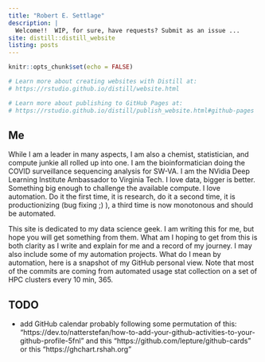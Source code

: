 ```yaml
---
title: "Robert E. Settlage"
description: |
  Welcome!!  WIP, for sure, have requests? Submit as an issue ...
site: distill::distill_website
listing: posts
---
```


```r
knitr::opts_chunk$set(echo = FALSE) 

# Learn more about creating websites with Distill at:
# https://rstudio.github.io/distill/website.html

# Learn more about publishing to GitHub Pages at:
# https://rstudio.github.io/distill/publish_website.html#github-pages

```

## Me

While I am a leader in many aspects, I am also a chemist, statistician, and compute junkie all rolled up into one.  I am the bioinformatician doing the COVID surveillance sequencing analysis for SW-VA.  I am the NVidia Deep Learning Institute Ambassador to Virginia Tech.  I love data, bigger is better.  Something big enough to challenge the available compute.  I love automation.  Do it the first time, it is research, do it a second time, it is productionizing (bug fixing ;) ), a third time is now monotonous and should be automated.

This site is dedicated to my data science geek.  I am writing this for me, but hope you will get something from them.  What am I hoping to get from this is both clarity as I write and explain for me and a record of my journey.  I may also include some of my automation projects.  What do I mean by automation, here is a snapshot of my GitHub personal view.  Note that most of the commits are coming from automated usage stat collection on a set of HPC clusters every 10 min, 365.

## TODO
+ add GitHub calendar
    probably following some permutation of this: "https://dev.to/natterstefan/how-to-add-your-github-activities-to-your-github-profile-5fnl" and this 
    "https://github.com/lepture/github-cards" or this
    "https://ghchart.rshah.org"



